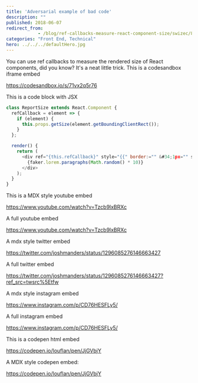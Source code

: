 ```yaml
---
title: 'Adversarial example of bad code'
description: ""
published: 2018-06-07
redirect_from: 
            - /blog/ref-callbacks-measure-react-component-size/swizec/8444
categories: "Front End, Technical"
hero: ../../../defaultHero.jpg
---
```

You can use ref callbacks to measure the rendered size of React components, did you know? It&#x27;s a neat little trick. This is a codesandbox iframe embed

https://codesandbox.io/s/71vx2q5r76



This is a code block with JSX



```javascript
class ReportSize extends React.Component {
  refCallback = element => {
    if (element) {
      this.props.getSize(element.getBoundingClientRect());
    }
  };

  render() {
    return (
      <div ref="{this.refCallback}" style="{{" border:="" &#34;1px="" solid="" red&#34;="" }}="">
        {faker.lorem.paragraphs(Math.random() * 10)}
      </div>
    );
  }
}
```



This is a MDX style youtube embed



https://www.youtube.com/watch?v=Tzcb9lxBRXc



A full youtube embed



https://www.youtube.com/watch?v=Tzcb9lxBRXc



A mdx style twitter embed



https://twitter.com/joshmanders/status/1296085276146663427



A full twitter embed



https://twitter.com/joshmanders/status/1296085276146663427?ref_src=twsrc%5Etfw



A mdx style instagram embed



https://www.instagram.com/p/CD76HESFLy5/



A full instagram embed



https://www.instagram.com/p/CD76HESFLy5/



This is a codepen html embed



https://codepen.io/louflan/pen/JjGVbjY



A MDX style codepen embed:



https://codepen.io/louflan/pen/JjGVbjY